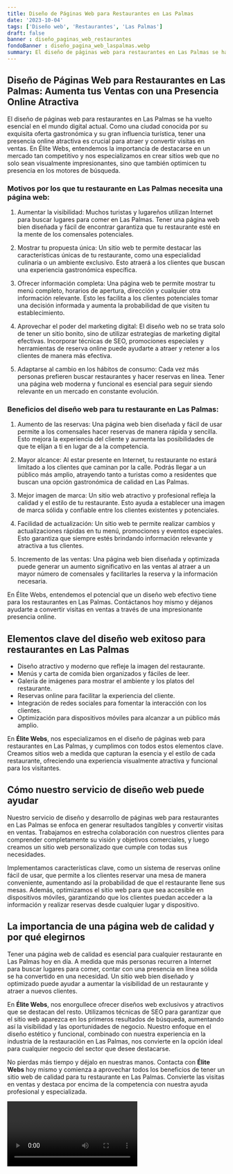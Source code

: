 ```yaml
---
title: Diseño de Páginas Web para Restaurantes en Las Palmas
date: '2023-10-04'
tags: ['Diseño web', 'Restaurantes', 'Las Palmas']
draft: false
banner : diseño_paginas_web_restaurantes
fondoBanner : diseño_pagina_web_laspalmas.webp
summary: El diseño de páginas web para restaurantes en Las Palmas se ha vuelto esencial en el mundo digital actual. Como una ciudad conocida por su exquisita oferta gastronómica y su gran influencia turística, tener una presencia online atractiva es crucial para atraer y convertir visitas en ventas. En Élite Webs, entendemos la importancia de destacarse en un mercado tan competitivo y nos especializamos en crear sitios web que no solo sean visualmente impresionantes, sino que también optimicen tu presencia en los motores de búsqueda.
---
```


## Diseño de Páginas Web para Restaurantes en Las Palmas: Aumenta tus Ventas con una Presencia Online Atractiva

El diseño de páginas web para restaurantes en Las Palmas se ha vuelto esencial en el mundo digital actual. Como una ciudad conocida por su exquisita oferta gastronómica y su gran influencia turística, tener una presencia online atractiva es crucial para atraer y convertir visitas en ventas. En Élite Webs, entendemos la importancia de destacarse en un mercado tan competitivo y nos especializamos en crear sitios web que no solo sean visualmente impresionantes, sino que también optimicen tu presencia en los motores de búsqueda.

### Motivos por los que tu restaurante en Las Palmas necesita una página web:

1. Aumentar la visibilidad: Muchos turistas y lugareños utilizan Internet para buscar lugares para comer en Las Palmas. Tener una página web bien diseñada y fácil de encontrar garantiza que tu restaurante esté en la mente de los comensales potenciales.

2. Mostrar tu propuesta única: Un sitio web te permite destacar las características únicas de tu restaurante, como una especialidad culinaria o un ambiente exclusivo. Esto atraerá a los clientes que buscan una experiencia gastronómica específica.

3. Ofrecer información completa: Una página web te permite mostrar tu menú completo, horarios de apertura, dirección y cualquier otra información relevante. Esto les facilita a los clientes potenciales tomar una decisión informada y aumenta la probabilidad de que visiten tu establecimiento.

4. Aprovechar el poder del marketing digital: El diseño web no se trata solo de tener un sitio bonito, sino de utilizar estrategias de marketing digital efectivas. Incorporar técnicas de SEO, promociones especiales y herramientas de reserva online puede ayudarte a atraer y retener a los clientes de manera más efectiva.

5. Adaptarse al cambio en los hábitos de consumo: Cada vez más personas prefieren buscar restaurantes y hacer reservas en línea. Tener una página web moderna y funcional es esencial para seguir siendo relevante en un mercado en constante evolución.

### Beneficios del diseño web para tu restaurante en Las Palmas:

1. Aumento de las reservas: Una página web bien diseñada y fácil de usar permite a los comensales hacer reservas de manera rápida y sencilla. Esto mejora la experiencia del cliente y aumenta las posibilidades de que te elijan a ti en lugar de a la competencia.

2. Mayor alcance: Al estar presente en Internet, tu restaurante no estará limitado a los clientes que caminan por la calle. Podrás llegar a un público más amplio, atrayendo tanto a turistas como a residentes que buscan una opción gastronómica de calidad en Las Palmas.

3. Mejor imagen de marca: Un sitio web atractivo y profesional refleja la calidad y el estilo de tu restaurante. Esto ayuda a establecer una imagen de marca sólida y confiable entre los clientes existentes y potenciales.

4. Facilidad de actualización: Un sitio web te permite realizar cambios y actualizaciones rápidas en tu menú, promociones y eventos especiales. Esto garantiza que siempre estés brindando información relevante y atractiva a tus clientes.

5. Incremento de las ventas: Una página web bien diseñada y optimizada puede generar un aumento significativo en las ventas al atraer a un mayor número de comensales y facilitarles la reserva y la información necesaria.

En Élite Webs, entendemos el potencial que un diseño web efectivo tiene para los restaurantes en Las Palmas. Contáctanos hoy mismo y déjanos ayudarte a convertir visitas en ventas a través de una impresionante presencia online.

<GifSeo />

<Cta />

## Elementos clave del diseño web exitoso para restaurantes en Las Palmas

- Diseño atractivo y moderno que refleje la imagen del restaurante.
- Menús y carta de comida bien organizados y fáciles de leer.
- Galería de imágenes para mostrar el ambiente y los platos del restaurante.
- Reservas online para facilitar la experiencia del cliente.
- Integración de redes sociales para fomentar la interacción con los clientes.
- Optimización para dispositivos móviles para alcanzar a un público más amplio.

En **Élite Webs**, nos especializamos en el diseño de páginas web para restaurantes en Las Palmas, y cumplimos con todos estos elementos clave. Creamos sitios web a medida que capturan la esencia y el estilo de cada restaurante, ofreciendo una experiencia visualmente atractiva y funcional para los visitantes.

## Cómo nuestro servicio de diseño web puede ayudar

Nuestro servicio de diseño y desarrollo de páginas web para restaurantes en Las Palmas se enfoca en generar resultados tangibles y convertir visitas en ventas. Trabajamos en estrecha colaboración con nuestros clientes para comprender completamente su visión y objetivos comerciales, y luego creamos un sitio web personalizado que cumple con todas sus necesidades.

Implementamos características clave, como un sistema de reservas online fácil de usar, que permite a los clientes reservar una mesa de manera conveniente, aumentando así la probabilidad de que el restaurante llene sus mesas. Además, optimizamos el sitio web para que sea accesible en dispositivos móviles, garantizando que los clientes puedan acceder a la información y realizar reservas desde cualquier lugar y dispositivo.

## La importancia de una página web de calidad y por qué elegirnos

Tener una página web de calidad es esencial para cualquier restaurante en Las Palmas hoy en día. A medida que más personas recurren a Internet para buscar lugares para comer, contar con una presencia en línea sólida se ha convertido en una necesidad. Un sitio web bien diseñado y optimizado puede ayudar a aumentar la visibilidad de un restaurante y atraer a nuevos clientes.

En **Élite Webs**, nos enorgullece ofrecer diseños web exclusivos y atractivos que se destacan del resto. Utilizamos técnicas de SEO para garantizar que el sitio web aparezca en los primeros resultados de búsqueda, aumentando así la visibilidad y las oportunidades de negocio. Nuestro enfoque en el diseño estético y funcional, combinado con nuestra experiencia en la industria de la restauración en Las Palmas, nos convierte en la opción ideal para cualquier negocio del sector que desee destacarse.

No pierdas más tiempo y déjalo en nuestras manos. Contacta con **Élite Webs** hoy mismo y comienza a aprovechar todos los beneficios de tener un sitio web de calidad para tu restaurante en Las Palmas. Convierte las visitas en ventas y destaca por encima de la competencia con nuestra ayuda profesional y especializada.

<Video />

<CtaBot job='Restaurantes' city='Las Palmas'/>

<Gmaps query='Las Palmas+españa+maps' />
